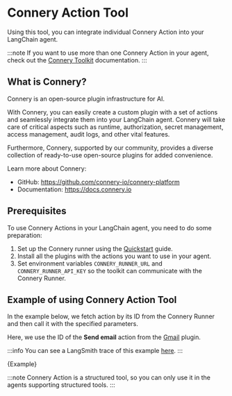 
# Connery Action Tool

Using this tool, you can integrate individual Connery Action into your LangChain agent.

:::note
If you want to use more than one Connery Action in your agent,
check out the [Connery Toolkit](/docs/integrations/toolkits/connery) documentation.
:::

## What is Connery?

Connery is an open-source plugin infrastructure for AI.

With Connery, you can easily create a custom plugin with a set of actions and seamlessly integrate them into your LangChain agent.
Connery will take care of critical aspects such as runtime, authorization, secret management, access management, audit logs, and other vital features.

Furthermore, Connery, supported by our community, provides a diverse collection of ready-to-use open-source plugins for added convenience.

Learn more about Connery:

- GitHub: https://github.com/connery-io/connery-platform
- Documentation: https://docs.connery.io

## Prerequisites

To use Connery Actions in your LangChain agent, you need to do some preparation:

1. Set up the Connery runner using the [Quickstart](https://docs.connery.io/docs/platform/quick-start/) guide.
2. Install all the plugins with the actions you want to use in your agent.
3. Set environment variables `CONNERY_RUNNER_URL` and `CONNERY_RUNNER_API_KEY` so the toolkit can communicate with the Connery Runner.

## Example of using Connery Action Tool

In the example below, we fetch action by its ID from the Connery Runner and then call it with the specified parameters.

Here, we use the ID of the **Send email** action from the [Gmail](https://github.com/connery-io/gmail) plugin.

:::info
You can see a LangSmith trace of this example [here](https://smith.langchain.com/public/c4b6723d-f91c-440c-8682-16ec8297a602/r).
:::

<CodeBlock language="typescript">{Example}</CodeBlock>

:::note
Connery Action is a structured tool, so you can only use it in the agents supporting structured tools.
:::
